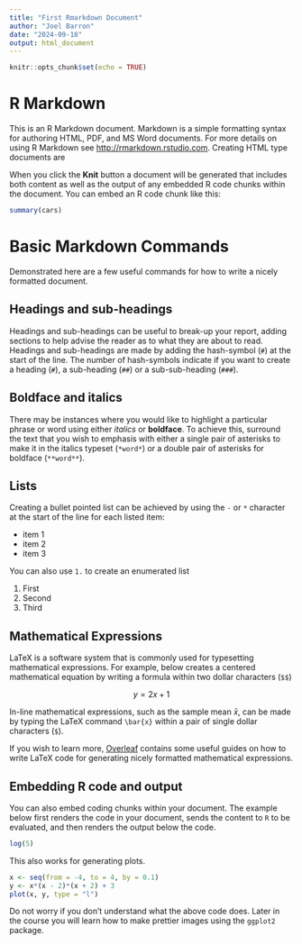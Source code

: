 ```yaml
---
title: "First Rmarkdown Document"
author: "Joel Barron"
date: "2024-09-18"
output: html_document
---
```


```r
knitr::opts_chunk$set(echo = TRUE)
```

# R Markdown

This is an R Markdown document. Markdown is a simple formatting syntax for authoring HTML, PDF, and MS Word documents. For more details on using R Markdown see <http://rmarkdown.rstudio.com>. Creating HTML type documents are 

When you click the **Knit** button a document will be generated that includes both content as well as the output of any embedded R code chunks within the document. You can embed an R code chunk like this:

```r
summary(cars)
```

# Basic Markdown Commands

Demonstrated here are a few useful commands for how to write a nicely formatted document.

## Headings and sub-headings

Headings and sub-headings can be useful to break-up your report, adding sections to help advise the reader as to what they are about to read. Headings and sub-headings are made by adding the hash-symbol (`#`) at the start of the line. The number of hash-symbols indicate if you want to create a heading (`#`), a sub-heading (`##`) or a sub-sub-heading (`###`).

## Boldface and italics

There may be instances where you would like to highlight a particular phrase or word using either *italics* or **boldface**. To achieve this, surround the text that you wish to emphasis with either a single pair of asterisks to make it in the italics typeset (`*word*`) or a double pair of asterisks for boldface (`**word**`).

## Lists

Creating a bullet pointed list can be achieved by using the `-` or `*` character at the start of the line for each listed item:

- item 1
- item 2
- item 3

You can also use `1.` to create an enumerated list

1. First
2. Second
3. Third

## Mathematical Expressions

LaTeX is a software system that is commonly used for typesetting mathematical expressions. For example, below creates a centered mathematical equation by writing a formula within two dollar characters (`$$`) 

$$y = 2x + 1$$

In-line mathematical expressions, such as the sample mean $\bar{x}$, can be made by typing the LaTeX command `\bar{x}` within a pair of single dollar characters (`$`).

If you wish to learn more, [Overleaf](https://www.overleaf.com/learn/latex/Mathematical_expressions) contains some useful guides on how to write LaTeX code for generating nicely formatted mathematical expressions.

## Embedding R code and output

You can also embed coding chunks within your document. The example below first renders the code in your document, sends the content to `R` to be evaluated, and then renders the output below the code.

```r
log(5)
```


This also works for generating plots.

```r
x <- seq(from = -4, to = 4, by = 0.1)
y <- x*(x - 2)*(x + 2) + 3
plot(x, y, type = "l")
```

Do not worry if you don't understand what the above code does. Later in the course you will learn how to make prettier images using the `ggplot2` package.
